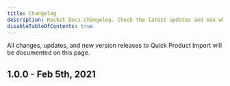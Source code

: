 ```yaml
---
title: Changelog
description: Rocket Docs changelog. Check the latest updates and see what's new.
disableTableOfContents: true
---
```


All changes, updates, and new version releases to Quick Product Import will be documented on this page.

## 1.0.0 - Feb 5th, 2021
